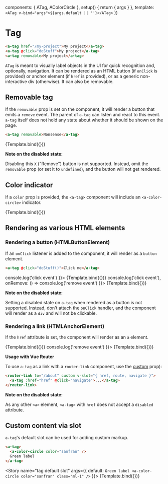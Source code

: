 
<Meta title="Components/Tag" component={ATag} />

  components: { ATag, AColorCircle },
  setup() {
    return { args }
  },
  template: `
  <ATag v-bind="args">${args.default || ''}</ATag>`
})

# Tag

```html
<a-tag href="/my-project">My project</a-tag>
<a-tag @click="doStuff">My project</a-tag>
<a-tag removable>My project</a-tag>
```

`ATag` is meant to visually label objects in the UI for quick recognition and, optionally, navigation.
It can be rendered as an HTML button (if `onClick` is provided) or anchor element (if `href` is provided),
or as a generic non-interactive div (otherwise).
It can also be removable.

<ArgsTable of={ATag} />

## Removable tag

If the `removable` prop is set on the component, it will render a button that emits
a `remove` event. The parent of `a-tag` can listen and react to this event.
`a-tag` itself does not hold any state about whether it should be shown on the page.

```html
<a-tag removable>Nonsense</a-tag>
```

<Canvas>
  <Story
    name="round tag removable"
    args={{
      default: 'Nonsense',
      removable: true
    }}>
    {Template.bind({})}
  </Story>
</Canvas>

**Note on the disabled state:**

Disabling this `X` ("Remove") button is not supported. Instead, omit the `removable` prop (or set it to `undefined`),
and the button will not get rendered.

## Color indicator

If a `color` prop is provided, the `<a-tag>` component will include an `<a-color-circle>` indicator.

<Canvas>
  <Story
    name="color"
    args={{
      color: 'pink',
      default: 'Pink tag'
    }}>
    {Template.bind({})}
  </Story>
</Canvas>

## Rendering as various HTML elements

### Rendering a button (HTMLButtonElement)

If an `onClick` listener is added to the component, it will render as a `button` element.

```html
<a-tag @click="doStuff()">Click me</a-tag>
```

<Canvas>
  <Story
    name="tag with onClick"
    args={{
      content: 'Click me',
      onClick: () => console.log('click event')
    }}>
    {Template.bind({})}
  </Story>
  <Story
    name="tag removable with onClick"
    args={{
      content: 'Click me',
      removable: true,
      onClick: () => console.log('click event'),
      onRemove: () => console.log('remove event')
    }}>
    {Template.bind({})}
  </Story>
</Canvas>

**Note on the disabled state:**

Setting a disabled state on `a-tag` when rendered as a button is not supported.
Instead, don't attach the `onClick` handler, and the component will render as a `div` and will not be clickable.

### Rendering a link (HTMLAnchorElement)

If the `href` attribute is set, the component will render as an `a` element.

<Canvas>
  <Story
    name="tag with href"
    args={{
      content: 'Tag link',
      href: '#'
    }}>
    {Template.bind({})}
  </Story>
  <Story
    name="tag removable with href"
    args={{
      content: 'Tag link',
      removable: true,
      href: '#',
      onRemove: () => console.log('remove event')
    }}>
    {Template.bind({})}
  </Story>
</Canvas>

**Usage with Vue Router**

To use `a-tag` as a link with a `router-link` component, use the [custom](https://router.vuejs.org/api/interfaces/RouterLinkProps.html#custom) prop):

```html
<router-link to="/about" custom v-slot="{ href, route, navigate }">
  <a-tag :href="href" @click="navigate">...</a-tag>
</router-link>
```

**Note on the disabled state:**

As any other `<a>` element, `<a-tag>` with `href` does not accept a `disabled` attribute.

## Custom content via slot

`a-tag`'s default slot can be used for adding custom markup.

```html
<a-tag>
  <a-color-circle color="sanfran" />
  Green label
</a-tag>
```

<Story
  name="tag default slot"
  args={{
    default: `Green label <a-color-circle color="sanfran" class="ml-1" />`
  }}>
  {Template.bind({})}
</Story>
